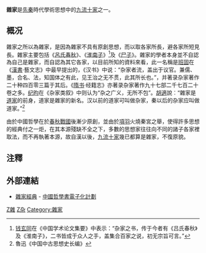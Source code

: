 {{original research|time=2012-06-28T04:11:48+00:00}}
'''雜家'''是[[先秦|先秦]]時代學術思想中的[[九流十家|九流十家]]之一。

==概况==
雜家之所以為雜家，是因為雜家不具有原創思想，而以取各家所長，避各家所短見長。雜家主要包括《[[呂氏春秋|呂氏春秋]]》、《[[淮南子|淮南子]]》<ref>[[钱玄同|钱玄同]]在《中国学术论文集要》中表示：“杂家之书，传于今者有《吕氏春秋》及《淮南子》，二书皆成于众人之手，盖集合百家之说，初无宗旨可言。”</ref>及《[[尸子|尸子]]》。雜家的學者本身並不自認為自己是雜家，而自認為其它各家，以目前所知的資料來看，此一名稱是[[班固|班固]]在《[[漢書|漢書]]·藝文志》中最早提出的，《汉书》中说：“杂家者流，盖出于议官。兼儒、墨，合名、法，知国体之有此，见王治之无不贯，此其所长也。”，并著录杂家著作二十种四百零三篇于其后。《[[隋书|隋书]]·经籍志》亦著录杂家著作九十七部二千七百二十卷之多。[[纪昀|纪昀]]在《杂家类叙》中则认为“杂之广义，无所不包”。[[胡適|胡適]]說︰“雜家是[[道家|道家]]的前身，道家是雜家的新名。汉以前的道家可叫做杂家，秦以后的杂家应叫做道家。”<ref>魯迅《中国中古思想史长编》</ref>

由於中國哲學在於[[春秋时期|春秋]][[戰國_(中國)|戰國]]後漸少原創，並由於[[項羽|項羽]]火燒秦宮之舉，使得許多思想的經典付之一炬，在其本源殘缺不全之下，多數的思想家往往向不同的諸子各家裡取法，而不再執著本源，故自漢以後，[[九流十家|九流十家]]幾已都算是雜家，不復原貌。

==注釋==
{{reflist}}
{{諸子百家}}

==外部連結==
*[http://ctext.org/miscellaneous-schools/zh 雜家經典] {{Wayback|url=http://ctext.org/miscellaneous-schools/zh |date=20210211113919 }} - [[中國哲學書電子化計劃|中國哲學書電子化計劃]]

[[Category:中国哲学|Z雜]]
[[Category:诸子百家|Z杂]]
[[Category:雜家|Category:雜家]]